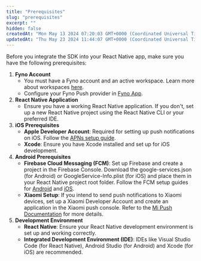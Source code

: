 ```yaml
---
title: "Prerequisites"
slug: "prerequisites"
excerpt: ""
hidden: false
createdAt: "Mon May 13 2024 07:20:03 GMT+0000 (Coordinated Universal Time)"
updatedAt: "Thu May 23 2024 11:44:07 GMT+0000 (Coordinated Universal Time)"
---
```


Before you integrate the SDK into your React Native app, make sure you have the following prerequisites:

1. **Fyno Account**
    - You must have a Fyno account and an active workspace. Learn more about workspaces [here](./workspace-introduction).
    - Configure your Fyno Push provider in [Fyno App](https://app.fyno.io/integrations).
2. **React Native Application**
    - Ensure you have a working React Native application. If you don't, set up a new React Native project using the React Native CLI or your preferred IDE.
3. **iOS Prerequisites**
    - **Apple Developer Account**: Required for setting up push notifications on iOS. Follow the [APNs setup guide](./push-apns).
    - **Xcode**: Ensure you have Xcode installed and set up for iOS development.
4. **Android Prerequisites**
    - **Firebase Cloud Messaging (FCM)**: Set up Firebase and create a project in the Firebase Console. Download the google-services.json (for Android) or GoogleService-Info.plist (for iOS) and place them in your React Native project root folder. Follow the FCM setup guides for [Android](https://firebase.google.com/docs/android/setup) and [iOS](https://firebase.google.com/docs/ios/setup).
    - **Xiaomi Setup**: If you intend to send push notifications to Xiaomi devices, set up a Xiaomi Developer Account and create an application in the Xiaomi push console. Refer to the [Mi Push Documentation](./push-mi-push) for more details.
5. **Development Environment**
    - **React Native**: Ensure your React Native development environment is set up and working correctly.
    - **Integrated Development Environment (IDE)**: IDEs like Visual Studio Code (for React Native), Android Studio (for Android) and Xcode (for iOS) are recommended.

